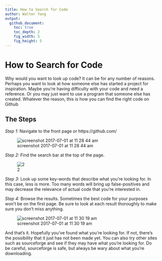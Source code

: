 ```yaml
---
title: How to Search for Code
author: Walter Yang
output:
  github_document:
    toc: true
    toc_depth: 2
    fig_width: 5
    fig_height: 5
---
```

 
# How to Search for Code
 
Why would you want to look up code?  It can be for any number of reasons.  Perhaps you want to look at how someone else has started a project for inspiration.  Maybe you’re having difficulty with your code and need a reference.  Or you may just want to use a program that someone else has created.  Whatever the reason, this is how you can find the right code on Github
 
## The Steps
 
*Step 1:* Navigate to the front page or https://github.com/

![screenshot 2017-07-01 at 11 28 44 am](https://user-images.githubusercontent.com/28197711/27763383-c64422b8-5e50-11e7-8dd2-7c4a13ef32dd.png)
 
*Step 2:* Find the search bar at the top of the page.

![2](https://user-images.githubusercontent.com/28197711/27763392-f2bc11f2-5e50-11e7-92f1-76c58f5a660c.png)
 
*Step 3:* Look up some key-words that describe what you’re looking for.  In this case, less is more.  Too many words will bring up false-positives and may decrease the relevance of actual code that you’re interested in.
 
*Step 4:* Browse the results.  Sometimes the best code for your purposes won’t be on the first page.  Be sure to look at each result thoroughly to make sure you don’t miss anything.

![screenshot 2017-07-01 at 11 30 19 am](https://user-images.githubusercontent.com/28197711/27763393-f51d1540-5e50-11e7-9902-619c5071d26a.png)
 
 
And that’s it.  Hopefully you’ve found what you’re looking for.  If not, there’s the possibility that it just has not been made yet.  You can also try other sites such as sourceforge and see if they may have what you’re looking for.  Do be careful, sourceforge is safe, but always be wary about what you’re downloading.
